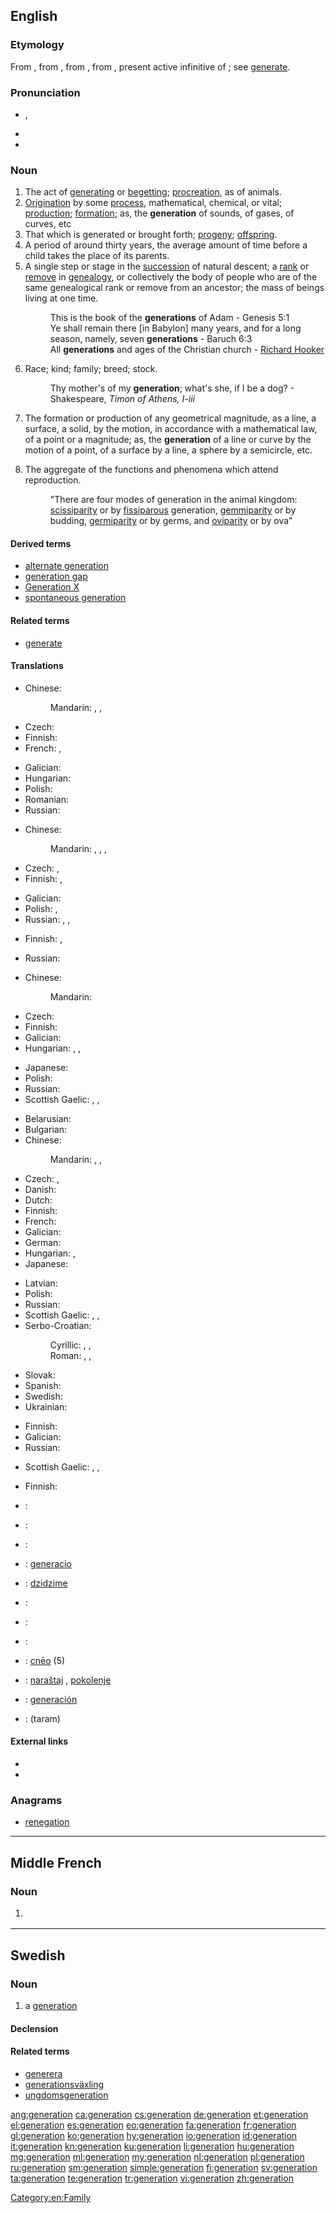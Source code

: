 {{also|Generation|génération}}
==English==
{{wikipedia|Generation}}

===Etymology===
From {{etyl|enm}} {{term|generacioun|lang=en}}, from {{etyl|fro}} {{term|generacion|lang=fro}}, from {{etyl|la}} {{term|generatio|generātiō|lang=la}}, from {{term|generare|generāre|lang=la}}, present active infinitive of {{term|genero|generō|to beget, generate|lang=la}}; see [[generate]].

===Pronunciation===
* {{IPA|/ˌdʒɛnəˈɹeɪʃən/}}, {{X-SAMPA|/%dZEn@"r\eIS@n/}}
* {{audio|en-us-generation.ogg|Audio (US)}}
* {{rhymes|eɪʃən}}

===Noun===
{{en-noun}}

# The act of [[generating]] or [[begetting]]; [[procreation]], as of animals.
# [[origination|Origination]] by some [[process]], mathematical, chemical, or vital; [[production]]; [[formation]]; as, the '''generation''' of sounds, of gases, of curves, etc
# That which is generated or brought forth; [[progeny]]; [[offspring]].
# A period of around thirty years, the average amount of time before a child takes the place of its parents.
# A single step or stage in the [[succession]] of natural descent; a [[rank]] or [[remove]] in [[genealogy]], or collectively the body of people who are of the same genealogical rank or remove from an ancestor; the mass of beings living at one time.
#: This is the book of the '''generations''' of Adam - Genesis 5:1
#: Ye shall remain there [in Babylon] many years, and for a long season, namely, seven '''generations''' - Baruch 6:3
#: All '''generations''' and ages of the Christian church - [[w:Richard Hooker|Richard Hooker]]
# Race; kind; family; breed; stock.
#: Thy mother's of my '''generation'''; what's she, if I be a dog? - Shakespeare, ''Timon of Athens, I-iii''
# {{geometry}} The formation or production of any geometrical magnitude, as a line, a surface, a solid, by the motion, in accordance with a mathematical law, of a point or a magnitude; as, the '''generation''' of a line or curve by the motion of a point, of a surface by a line, a sphere by a semicircle, etc.
# {{biology}} The aggregate of the functions and phenomena which attend reproduction.
#: "There are four modes of generation in the animal kingdom: [[scissiparity]] or by [[fissiparous]] generation, [[gemmiparity]] or by budding, [[germiparity]] or by germs, and [[oviparity]] or by ova"

====Derived terms====
* [[alternate generation]]
* [[generation gap]]
* [[Generation X]]
* [[spontaneous generation]]

====Related terms====
* [[generate]]

====Translations====
{{trans-top|act of generating or begetting}}
* Chinese:
*: Mandarin: {{t|cmn|生|tr=shēng|sc=Hani}}, {{t|cmn|生育|tr=shēngyù|sc=Hani}}, {{t|cmn|生殖|tr=shēngzhí|sc=Hani}}
* Czech: {{t+|cs|generování|n}}
* Finnish: {{t+|fi|lisääntyminen}}
* French: {{t+|fr|création}}, {{t+|fr|génération}}
{{trans-mid}}
* Galician: {{t+|gl|xeración|f}}
* Hungarian: {{t-|hu|nemzés}}
* Polish: {{t+|pl|wytwarzanie|n}}
* Romanian: {{t-|ro|generare|f}}
* Russian: {{t+|ru|создание|n|tr=sozdánije|sc=Cyrl}}
{{trans-bottom}}

{{trans-top|origination by some process}}
* Chinese:
*: Mandarin: {{t|cmn|產生|sc=Hani}}, {{t|cmn|产生|tr=chǎnshēng|sc=Hani}}, {{t|cmn|形成|tr=xíngchéng|sc=Hani}}, {{t|cmn|生成|tr=shēngchéng|sc=Hani}}
* Czech: {{t+|cs|generování|n}}, {{t-|cs|produkce|f}}
* Finnish: {{t+|fi|kehittäminen}}, {{t+|fi|tuottaminen}}
{{trans-mid}}
* Galician: {{t+|gl|xeración|f}}
* Polish: {{t-|pl|generowanie|n}}, {{t+|pl|wytwarzanie|n}}
* Russian: {{t+|ru|создание|n|tr=sozdánije|sc=Cyrl}}, {{t+|ru|генерирование|n|tr=generírovanije|sc=Cyrl}}, {{t+|ru|формирование|n|tr=formirovánije|sc=Cyrl}}
{{trans-bottom}}

{{trans-top|that which is generated or brought forth}}
* Finnish: {{t-|fi|jälkeläiset|p}}, {{t-|fi|jälkikasvu}}
{{trans-mid}}
* Russian: {{t+|ru|потомство|tr=potómstvo|sc=Cyrl}}
{{trans-bottom}}

{{trans-top|period of around thirty years}}
* Chinese:
*: Mandarin: {{t|cmn|代|tr=dài|sc=Hani}}
* Czech: {{t+|cs|generace|f}}
* Finnish: {{t+|fi|sukupolvi}}
* Galician: {{t+|gl|xeración|f}}
* Hungarian: {{t+|hu|nemzedék}}, {{t+|hu|generáció}}, {{t+|hu|emberöltő}}
{{trans-mid}}
* Japanese: {{t+|ja|世代|tr=せだい, sedai|sc=Jpan}}
* Polish: {{t+|pl|pokolenie|n}}
* Russian: {{t+|ru|поколение|n|sc=Cyrl|tr=pokolénije}}
* Scottish Gaelic: {{t-|gd|ginealach|m}}, {{t-|gd|linn|m|f}}, {{t-|gd|glùn|f}}
{{trans-bottom}}

{{trans-top|single step in the succession of natural descent}}
* Belarusian: {{t-|be|пакаленне|n|tr=pakalénnje|sc=Cyrl}}
* Bulgarian: {{t+|bg|поколение|n|tr=pokolénie|sc=Cyrl}}
* Chinese:
*: Mandarin: {{t|cmn|輩|sc=Hani}}, {{t|cmn|辈|tr=bèi|sc=Hani}}, {{t|cmn|代|tr=dài|sc=Hani}}
* Czech: {{t+|cs|generace|f}}, {{t-|cs|pokolení|n}}
* Danish: {{t-|da|generation}}
* Dutch: {{t+|nl|generatie}}
* Finnish: {{t+|fi|sukupolvi}}
* French: {{t+|fr|génération|f}}
* Galician: {{t+|gl|xeración|f}}
* German: {{t+|de|Generation|f}}
* Hungarian: {{t+|hu|nemzedék}}, {{t+|hu|generáció}}
* Japanese: {{t+|ja|世代|tr=せだい, sedai|sc=Jpan}}
{{trans-mid}}
* Latvian: {{t-|lv|paaudze}}
* Polish: {{t+|pl|pokolenie|n}}
* Russian: {{t+|ru|поколение|n|sc=Cyrl|tr=pokolénije}}
* Scottish Gaelic: {{t-|gd|ginealach|m}}, {{t-|gd|linn|m|f}}, {{t-|gd|glùn|f}}
* Serbo-Croatian:
*: Cyrillic: {{t-|sh|поколење|n}}, {{t-|sh|покољење|n}}, {{t-|sh|генерација|f}}
*: Roman: {{t-|sh|pokolenje|n}}, {{t-|sh|pokoljenje|n}}, {{t-|sh|generacija|f}}
* Slovak: {{t-|sk|pokolenie|n}}
* Spanish: {{t+|es|generación|f}}
* Swedish: {{t+|sv|generation}}
* Ukrainian: {{t+|uk|покоління|n|tr=pokolínnja|sc=Cyrl}}
{{trans-bottom}}

{{trans-top|race, kind, family}}
* Finnish: {{t+|fi|suku}}
* Galician: {{t+|gl|xeración|f}}
* Russian: {{t+|ru|род|m|tr=rod|sc=Cyrl}}
{{trans-mid}}
* Scottish Gaelic: {{t-|gd|ginealach|m}}, {{t-|gd|linn|m|f}}, {{t-|gd|glùn|f}}
{{trans-bottom}}

{{trans-top|geometry}}
{{trans-mid}}
{{trans-bottom}}

{{trans-top|biology}}
* Finnish: {{t+|fi|lisääntyminen}}
{{trans-mid}}
{{trans-bottom}}

{{checktrans-top|fixme=the act of generating or begetting}}
* {{ttbc|Arabic}}: {{t-|ar|جيل|m|tr=jiil}}
* {{ttbc|Armenian}}: {{t-|hy|սերունդ|tr=serund}}
* {{ttbc|Dutch}}: {{t+|nl|generatie}}
* {{ttbc|Esperanto}}: [[generacio]]
* {{ttbc|Ewe}}: [[dzidzime]] {{n}}
* {{ttbc|French}}: {{t+|fr|génération}}
{{trans-mid}}
* {{ttbc|German}}: {{t+|de|Generation|f}}
* {{ttbc|Italian}}: {{t+|it|generazione|f}}
* {{ttbc|Old English}}: [[cneo|cnēo]] {{n}} (5)
* {{ttbc|sh}}: [[naraštaj]] {{m}}, [[pokolenje]] {{n}}
* {{ttbc|Spanish}}: [[generación]] {{f}}
* {{ttbc|Telugu}}: {{t+|te|తరం}} (taram)
{{trans-bottom}}

====External links====
* {{R:Webster 1913}}
* {{R:Century 1911}}

===Anagrams===
* [[renegation#English|renegation]]

[[Category:en:Family]]

----

==Middle French==

===Noun===
{{frm-noun|f}}

# {{l|en|generation}} {{gloss|procreation; begetting}}

----

==Swedish==

===Noun===
{{sv-noun|g=c}}

# a [[#English|generation]]

====Declension====
{{sv-noun-reg-er}}

====Related terms====
* [[generera]]
* [[generationsväxling]]
* [[ungdomsgeneration]]

[[ang:generation]]
[[ca:generation]]
[[cs:generation]]
[[de:generation]]
[[et:generation]]
[[el:generation]]
[[es:generation]]
[[eo:generation]]
[[fa:generation]]
[[fr:generation]]
[[gl:generation]]
[[ko:generation]]
[[hy:generation]]
[[io:generation]]
[[id:generation]]
[[it:generation]]
[[kn:generation]]
[[ku:generation]]
[[li:generation]]
[[hu:generation]]
[[mg:generation]]
[[ml:generation]]
[[my:generation]]
[[nl:generation]]
[[pl:generation]]
[[ru:generation]]
[[sm:generation]]
[[simple:generation]]
[[fi:generation]]
[[sv:generation]]
[[ta:generation]]
[[te:generation]]
[[tr:generation]]
[[vi:generation]]
[[zh:generation]]